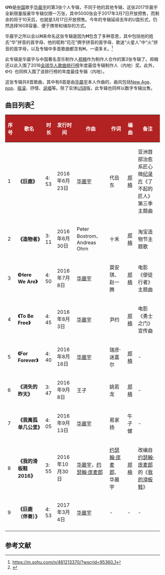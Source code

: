 {{Infobox Album
|  Name=H
|  Type        = [[專輯|專輯]]
|  Artist      = [[华晨宇|华晨宇]]
|  Format      = [[USB|USB]]
|  Released    = 2017年3月7日（实体专辑）
2017年3月4日（数字专辑）
|  Genre       = [[华语流行音樂|华语流行音樂]]
|  Length      = 33: 06
|  Label       = [[天娱传媒|天娱传媒]]
|  Producer    = [[郑楠|郑楠]]
|  Last album  = [[异类_(华晨宇专辑)|异类]]<br />（2015年）
|  This album  = '''H'''<br />（2017年）
|  Next album  = [[新世界NEW_WORLD|新世界NEW WORLD]] <br />（2020年）
}}
《'''''H'''''》是[[中国|中国]]歌手[[华晨宇|华晨宇]]的第3张个人专辑，不同于他的其他专辑，这张2017华晨宇全新限量版豪华专辑仅限一万张，其中5000张会于2017年3月7日开放预售，而剩余的将于10天后，也就是3月17日开放预售。今年的专辑延续去年的U盘形式，仍然选择16GB容量、便于携带和储存的方式。

华晨宇之所以会以'''H'''来命名这张专辑是因为'''H'''包含了多种意思，其中包括他的姓氏“华”拼音的首字母、他的昵称“花花”俩字拼音的首字母、歌迷“火星人”中“火”拼音的首字母，以及专辑中多首歌曲都含有'''H'''，一语多关。<ref>https://m.sohu.com/n/481213370/?wscrid=95360_1</ref>

此专辑是华晨宇与中国著名音乐制作人[[郑楠|郑楠]]作为制作人合作的第3张专辑了。郑楠还以此入围了2018[[全球华人歌曲排行榜|全球华人歌曲排行榜]]年度最佳专辑制作人（内地）奖。此外，《H》也同样入围了该排行榜的年度最佳专辑（内地）。

这张专辑共8首歌曲，其中有6首是由[[华晨宇|华晨宇]]本人作曲的，曲风包括[[New_Age|New Age]]、[[pop|pop]]、[[摇滚|摇滚]]、抒情、[[说唱|说唱]]等。除了实体[[USB|USB]]版，此专辑也同样以数字专辑出售。

== 曲目列表<ref>{{Cite web|title=《H》专辑 - 华晨宇 - 虾米音乐|url=https://www.xiami.com/album/2100363124|accessdate=2020-06-30|archive-date=2020-06-25|archive-url=https://web.archive.org/web/20200625130500/https://www.xiami.com/album/2100363124|dead-url=no}}</ref> ==
{| class="wikitable" style="text-align:center;"
|-
! style="background:#B22222; color:white"| 序号
! style="background:#B22222; color:white"| 歌名
! style="background:#B22222; color:white"| 时长
! style="background:#B22222; color:white"| 发行时间
! style="background:#B22222; color:white"| 作曲
! style="background:#B22222; color:white"| 作词
! style="background:#B22222; color:white"| 编曲
! style="background:#B22222; color:white"| 备注

|- bgcolor="#e8e8e8"
| 1 || '''《巨鹿》''' || 4: 53 || 2016年6月23日 || [[华晨宇|华晨宇]] || 代岳东 || [[郑楠|郑楠]] || align="left"| 亚洲首部治愈系匠心微[[纪录片|纪录片]]《了不起的匠人》第三季 主题曲
|-
| 2 || '''《造物者》''' || 3: 11 || 2016年6月30日 || Peter Bostrom、Andreas Ohrn || 十禾 || [[郑楠|郑楠]] || align="left"| 淘宝造物节主题歌
|- bgcolor="#e8e8e8"
| 3 || '''《Here We Are》''' || 4: 50 || 2016年7月8日 || [[华晨宇|华晨宇]] || 莫安琪、赵一腾 || [[郑楠|郑楠]] || align="left"| 电影《使徒行者》主题曲
|-
| 4 || '''《To Be Free》''' || 4: 45 || 2016年8月3日 || [[华晨宇|华晨宇]] || 尹约 || [[郑楠|郑楠]] || align="left"| 电影《勇士之门》宣传曲
|- bgcolor="#e8e8e8"
| 5 || '''《For Forever》''' || 4: 40 || 2016年8月16日 || [[华晨宇|华晨宇]] || 瑞彦·迷嘉尔 || [[郑楠|郑楠]] || align="left"| -
|-
| 6 || '''《消失的昨天》''' || 3: 47 || 2016年9月8日 || 王子 || 姚若龙 || [[郑楠|郑楠]] || align="left"| - 
|- bgcolor="#e8e8e8"
| 7 || '''《我离孤单几公里》''' || 4: 05 || 2016年9月13日 || [[华晨宇|华晨宇]] || 易家扬 || 牛子健 || align="left"| -
|-
| 8 || '''《我的滑板鞋2016》''' || 3: 55 || 2016年10月30日 || [[华晨宇|华晨宇]]，[[约瑟翰·庞麦郎|约瑟翰·庞麦郎]] || [[约瑟翰·庞麦郎|约瑟翰·庞麦郎]]、华晨宇 || [[郑楠|郑楠]] || align="left"| 改编自[[约瑟翰·庞麦郎|约瑟翰·庞麦郎]]的《[[我的滑板鞋|我的滑板鞋]]》
|- bgcolor="#e8e8e8"
| 9 || '''《巨鹿（伴奏）》''' || 4: 53 || 2017年3月4日 || [[华晨宇|华晨宇]] || - || - || align="left"| -
|-
|}


== 参考文献 ==
{{Reflist}}